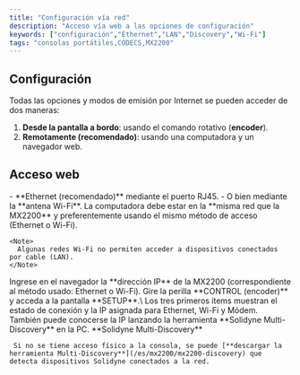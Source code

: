 ```yaml
---
title: "Configuración vía red"
description: "Acceso vía web a las opciones de configuración"
keywords: ["configuración","Ethernet","LAN","Discovery","Wi-Fi"]
tags: "consolas portátiles,CODECS,MX2200"
---
```


## Configuración

Todas las opciones y modos de emisión por Internet se pueden acceder de dos maneras:

1. **Desde la pantalla a bordo**: usando el comando rotativo (**encoder**).
2. **Remotamente (recomendado)**: usando una computadora y un navegador web.

## Acceso web

<Steps>
  <Step title="Conectar la consola a la red">
    - **Ethernet (recomendado)** mediante el puerto RJ45.
    - O bien mediante la **antena Wi-Fi**.
  </Step>
  <Step title="Conectar la computadora">
    La computadora debe estar en la **misma red que la MX2200** y preferentemente usando el mismo método de acceso (Ethernet o Wi-Fi).

    <Note>
      Algunas redes Wi-Fi no permiten acceder a dispositivos conectados por cable (LAN).
    </Note>
  </Step>
  <Step title="Abrir navegador e ingresar IP">
    Ingrese en el navegador la **dirección IP** de la MX2200 (correspondiente al método usado: Ethernet o Wi-Fi).
  </Step>
  <Step title="Obtener la IP desde la consola">
    Gire la perilla **CONTROL (encoder)** y acceda a la pantalla **SETUP**.\
    Los tres primeros ítems muestran el estado de conexión y la IP asignada para Ethernet, Wi-Fi y Módem.
  </Step>
  <Step title="Obtener la IP desde la computadora">
    También puede conocerse la IP lanzando la herramienta **Solidyne Multi-Discovery** en la PC.
  </Step>
</Steps>


<Note>
     **Solidyne Multi-Discovery**

     Si no se tiene acceso físico a la consola, se puede [**descargar la herramienta Multi-Discovery**](/es/mx2200/mx2200-discovery) que detecta dispositivos Solidyne conectados a la red.
</Note>